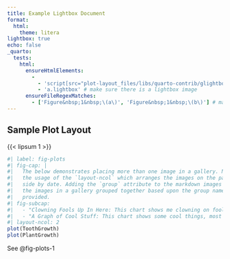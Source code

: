 ```yaml
---
title: Example Lightbox Document
format: 
  html:
    theme: litera
lightbox: true
echo: false
_quarto:
  tests:
    html:
      ensureHtmlElements:
        - 
          - 'script[src="plot-layout_files/libs/quarto-contrib/glightbox/glightbox.min.js' # make sure that lightbox is enabled
          - 'a.lightbox' # make sure there is a lightbox image        
      ensureFileRegexMatches:
        - ['Figure&nbsp;1&nbsp;\(a\)', 'Figure&nbsp;1&nbsp;\(b\)'] # make sure the caption contains the sub figure prefix
---
```


## Sample Plot Layout

{{< lipsum 1 >}}

```r
#| label: fig-plots
#| fig-cap: |
#|   The below demonstrates placing more than one image in a gallery. Note
#|   the usage of the `layout-ncol` which arranges the images on the page
#|   side by date. Adding the `group` attribute to the markdown images places
#|   the images in a gallery grouped together based upon the group name
#|   provided.
#| fig-subcap:
#|   - "Clowning Fools Up In Here: This chart shows me clowning on fools up in this piece. It's embarrassing!"
#|   - "A Graph of Cool Stuff: This chart shows some cool things, most frequently in the form of a visualization which makes a pretty strong point." 
#| layout-ncol: 2
plot(ToothGrowth)
plot(PlantGrowth)
```

See @fig-plots-1